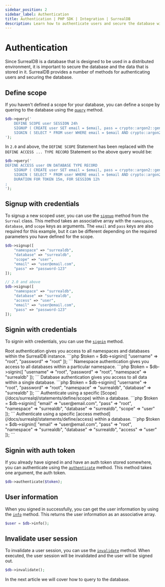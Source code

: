```yaml
---
sidebar_position: 2
sidebar_label: Authentication
title: Authentication | PHP SDK | Integration | SurrealDB
description: Learn how to authenticate users and secure the database with the SurrealDB PHP SDK.
---
```



# Authentication

Since SurrealDB is a database that is designed to be used in a distributed environment, it is important to secure the database and the data that is stored in it.
SurrealDB provides a number of methods for authenticating users and securing the database.

## Define scope

If you haven't defined a scope for your database, you can define a scope by quering to the database using the [`query`](/docs/sdk/php/methods/query) method.

```php
$db->query('
	DEFINE SCOPE user SESSION 24h
	SIGNUP ( CREATE user SET email = $email, pass = crypto::argon2::generate($pass) )
	SIGNIN ( SELECT * FROM user WHERE email = $email AND crypto::argon2::compare(pass, $pass) );
');
```

In `2.0` and above, the `DEFINE SCOPE` Statement has been replaced with the `DEFINE ACCESS ... TYPE RECORD` Statement so the above query would be:

```php
$db->query('
DEFINE ACCESS user ON DATABASE TYPE RECORD
	SIGNUP ( CREATE user SET email = $email, pass = crypto::argon2::generate($pass) )
	SIGNIN ( SELECT * FROM user WHERE email = $email AND crypto::argon2::compare(pass, $pass) )
	DURATION FOR TOKEN 15m, FOR SESSION 12h
;
');
```


## Signup with credentials

To signup a new scoped user, you can use the [`signup`](/docs/sdk/php/methods/signup) method from the `Surreal` class. This method takes an associative array
with the `namespace`, `database`, and `scope` keys as arguments. The `email` and `pass` keys are also required for this example, but it can be different
depending on the required parameters you have defined for the scope.

```php
$db->signup([
	"namespace" => "surrealdb",
	"database" => "surrealdb",
	"scope" => "user",
	"email" => "user@email.com",
	"pass" => "password-123"
]);
```

```php
// 2.0 and above
$db->signup([
	"namespace" => "surrealdb",
	"database" => "surrealdb",
	"access" => "user",
	"email" => "user@email.com",
	"pass" => "password-123"
]);
```

## Signin with credentials

To signin with credentials, you can use the [`signin`](/docs/sdk/php/methods/signin) method.

<Tabs groupId="php-signin">
  <TabItem value="root" label="Root" default>
		Root authentication gives you access to all namespaces and databases within the SurrealDB instance.
		```php
		$token = $db->signin([
			"username" => "root",
			"password" => "root"
		]);
		```
	</TabItem>
	<TabItem value="namespace" label="Namespace">
		Namespace authentication gives you access to all databases within a particular namespace.
		```php
		$token = $db->signin([
			"username" => "root",
			"password" => "root",
			"namespace" => "surrealdb"
		]);
		```
	</TabItem>
	<TabItem value="database" label="Database">
		Database authentication gives you access to all data within a single database.
		```php
		$token = $db->signin([
			"username" => "root",
			"password" => "root",
			"namespace" => "surrealdb",
			"database" => "surrealdb"
		]);
		```
	</TabItem>
	<TabItem value="scope" label="Scope">
		Authenticate using a specific [Scope](/docs/surrealql/statements/define/scope) within a database.
		```php
		$token = $db->signin([
			"email" => "user@email.com",
			"pass" => "root",
			"namespace" => "surrealdb",
			"database" => "surrealdb",
			"scope" => "user"
		]);
		```
	</TabItem>
		<TabItem value="access" label="Access">
		Authenticate using a specific [access method](/docs/surrealql/statements/define/access) within a database.
		```php
		$token = $db->signin([
			"email" => "user@email.com",
			"pass" => "root",
			"namespace" => "surrealdb",
			"database" => "surrealdb",
			"access" => "user"
		]);
		```
	</TabItem>
</Tabs>

## Signin with auth token

If you already have signed in and have an auth token stored somewhere, you can authenticate using the [`authenticate`](/docs/sdk/php/methods/authenticate) method.
This method takes one argument, the auth token.

```php
$db->authenticate($token);
```

## User information

When you signed in successfully, you can get the user information by using the [`info`](/docs/sdk/php/methods/info) method.
This returns the user information as an associative array.

```php
$user = $db->info();
```

## Invalidate user session

To invalidate a user session, you can use the [`invalidate`](/docs/sdk/php/methods/invalidate) method. When executed, the user
session will be invalidated and the user will be signed out.

```php
$db->invalidate();
```

In the next article we will cover how to query to the database.
